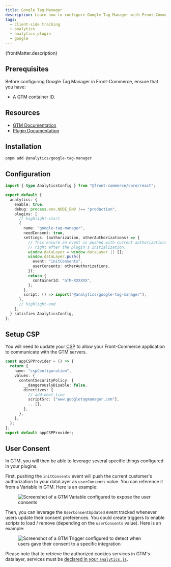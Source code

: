 ```yaml
---
title: Google Tag Manager
description: Learn how to configure Google Tag Manager with Front-Commerce.
tags:
  - client-side tracking
  - analytics
  - analytics plugin
  - google
---
```


<p>{frontMatter.description}</p>

## Prerequisites

Before configuring Google Tag Manager in Front-Commerce, ensure that you have:

- A GTM container ID.

## Resources

- [GTM Documentation](https://developers.google.com/tag-manager)
- [Plugin Documentation](https://getanalytics.io/plugins/google-tag-manager/)

## Installation

```shell
pnpm add @analytics/google-tag-manager
```

## Configuration

```ts title="app/config/analytics.ts"
import { type AnalyticsConfig } from "@front-commerce/core/react";

export default {
  analytics: {
    enable: true,
    debug: process.env.NODE_ENV !== "production",
    plugins: [
      // highlight-start
      {
        name: "google-tag-manager",
        needConsent: true,
        settings: (authorization, otherAuthorizations) => {
          // This ensure an event is pushed with current authorizations
          // right after the plugin's initialization.
          window.dataLayer = window.dataLayer || [];
          window.dataLayer.push({
            event: "initConsents",
            userConsents: otherAuthorizations,
          });
          return {
            containerId: "GTM-XXXXXX",
          };
        },
        script: () => import("@analytics/google-tag-manager"),
      },
      // highlight-end
    ],
  } satisfies AnalyticsConfig,
};
```

## Setup CSP

You will need to update your <abbr title="Content Security Policy">CSP</abbr> to
allow your Front-Commerce application to communicate with the GTM servers.

```ts title="app/config/cspProvider.ts"
const appCSPProvider = () => {
  return {
    name: "cspConfiguration",
    values: {
      contentSecurityPolicy: {
        __dangerouslyDisable: false,
        directives: {
          // add-next-line
          scriptSrc: ["www.googletagmanager.com"],
          ...[],
        },
      },
    },
  };
};
export default appCSPProvider;
```

## User Consent

In GTM, you will then be able to leverage several specific things configured in
your plugins.

First, pushing the `initConsents` event will push the current customer's
authorization to your dataLayer as `userConsents` value. You can reference it
from a Variable in GTM. Here is an example:

<Figure>

![Screenshot of a GTM Variable configured to expose the user consents](./assets/gtm-datalayer-variable.png)

</Figure>

Then, you can leverage the `UserConsentUpdated` event tracked whenever users
update their consent preferences. You could create triggers to enable scripts to
load / remove (depending on the `userConsents` value). Here is an example:

<Figure>

![Screenshot of a GTM Trigger configured to detect when users gave their consent to a specific integration](./assets/gtm-trigger-example.png)

</Figure>

Please note that to retrieve the authorized cookies services in GTM's datalayer,
services must be
[declared in your `analytics.js`](../getting-started#retrieve-authorized-cookie-services-in-analytics).
